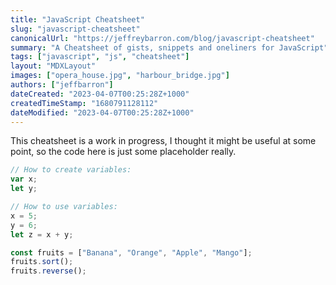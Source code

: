 ```yaml
---
title: "JavaScript Cheatsheet"
slug: "javascript-cheatsheet"
canonicalUrl: "https://jeffreybarron.com/blog/javascript-cheatsheet"
summary: "A Cheatsheet of gists, snippets and oneliners for JavaScript"
tags: ["javascript", "js", "cheatsheet"]
layout: "MDXLayout"
images: ["opera_house.jpg", "harbour_bridge.jpg"]
authors: ["jeffbarron"]
dateCreated: "2023-04-07T00:25:28Z+1000"
createdTimeStamp: "1680791128112"
dateModified: "2023-04-07T00:25:28Z+1000"
---
```


This cheatsheet is a work in progress, I thought it might be useful at some point, so the code here is just some placeholder really.

```javascript
// How to create variables:
var x;
let y;

// How to use variables:
x = 5;
y = 6;
let z = x + y;

const fruits = ["Banana", "Orange", "Apple", "Mango"];
fruits.sort();
fruits.reverse();
```
